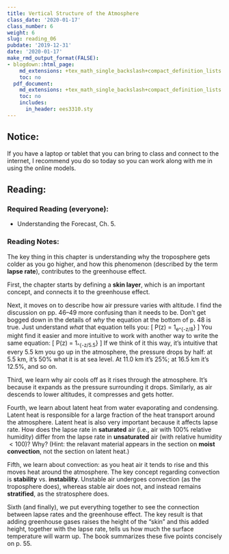 ```yaml
---
title: Vertical Structure of the Atmosphere
class_date: '2020-01-17'
class_number: 6
weight: 6
slug: reading_06
pubdate: '2019-12-31'
date: '2020-01-17'
make_rmd_output_format(FALSE):
- blogdown::html_page:
    md_extensions: +tex_math_single_backslash+compact_definition_lists
    toc: no
  pdf_document:
    md_extensions: +tex_math_single_backslash+compact_definition_lists
    toc: no
    includes:
      in_header: ees3310.sty
---
```

## Notice:

If you have a laptop or tablet that you can bring to class and connect to the internet, I recommend you do so today so you can work along with me in using the online  models.


## Reading:

### Required Reading (everyone):

* Understanding the Forecast, Ch. 5.

### Reading Notes:

The key thing in this chapter is understanding why the troposphere gets colder as
  you go higher, and how this phenomenon (described by the term **lapse rate**),
  contributes to the greenhouse effect.

  First, the chapter starts by defining a **skin layer**, which is an
  important concept, and connects it to the greenhouse effect.

  Next, it moves on to describe how air pressure varies with altitude. I
  find the discussion on pp. 46--49 more confusing than it needs to be.
  Don't get bogged down in the details of _why_ the equation at
  the bottom of p. 48 is true. Just understand _what_ that equation
  tells you:
\[
  P(z) = 1~\text{atm}\cdot e^{-z/8~\text{km}}
\]
You might find it easier and more intuitive to work with another way to write
the same equation:
\[
  P(z) = 1~\text{atm}\cdot 2^{-z/5.5~\text{km}}
\]
If we think of it this way, it's intuitive that every 5.5 km you go up in the
atmosphere, the pressure drops by half: at 5.5 km, it's 50% what it is at sea
level. At 11.0 km it's 25%; at 16.5 km it's 12.5%, and so on.

Third, we learn why air cools off as it rises through the atmosphere. It's
because it expands as the pressure surrounding it drops. Similarly, as air descends to lower
altitudes, it compresses and gets hotter.

Fourth, we learn about latent heat from water evaporating and condensing. Latent
heat is responsible for a large fraction of the heat transport around the atmosphere. Latent heat
is also very important because it affects lapse rate. How does the lapse rate in
**saturated** air (i.e., air with 100% relative humidity) differ from the lapse rate
in **unsaturated** air (with relative humidity $<100%$)? Why? (Hint: the relavant
material appears in the section on **moist convection**, not the section on latent heat.)

Fifth, we learn about convection: as you heat air it tends to rise and this
moves heat around the atmosphere. The key concept regarding convection is **stability** vs.
**instability**. Unstable air undergoes convection (as the troposphere does), whereas
stable air does not, and instead remains **stratified**, as the stratosphere does.

Sixth (and finally), we put everything together to see the connection between
lapse rates and the greenhouse effect. The key result is that adding greenhouse gases raises the height
of the "skin" and this added height, together with the lapse rate, tells us how much the
surface temperature will warm up. The book summarizes these five points
concisely on p. 55.
